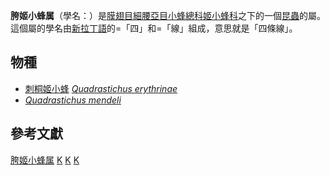 {{Automatic taxobox
| image = Parasite160063-fig3 - Quadrastichus mendeli.png
| image_caption = ''Quadrastichus mendeli''
| taxon = Quadrastichus
| display_parents = 5
| authority = Girault, 1913
| subdivision_ranks = [[種_(生物)|種]]
| subdivision = 
}}

'''胯姬小蜂属'''（學名：{{lang|la |''Quadrastichus''}}）是[[膜翅目|膜翅目]][[細腰亞目|細腰亞目]][[小蜂總科|小蜂總科]][[姬小蜂科|姬小蜂科]]之下的一個[[昆蟲|昆蟲]]的屬。這個屬的學名由[[新拉丁語|新拉丁語]]的{{lang|la|''quadra''}}=「四」和{{lang|la|''stichus''}}=「線」組成，意思就是「四條線」{{r|ucr|nhm}}。

==物種==
*[[刺桐姬小蜂|刺桐姬小蜂]] ''[[Quadrastichus_erythrinae|Quadrastichus erythrinae]]''
*''[[Quadrastichus_mendeli|Quadrastichus mendeli]]''

==參考文獻==
{{reflist |refs=
<ref name="ucr">{{cite web
 |url=http://cache.ucr.edu/~heraty/Eulophidae/index.html
 |title=Key to Nearctic eulophid genera
 |accessdate=2017-01-31
 |language=en }}</ref>
<ref name="nhm">{{cite web
 |url=http://internt.nhm.ac.uk/jdsml/perth/chalcidoids/listChalcids.dsml?Superfamily=Chalcidoidea&Family=Eulophidae 
 |archive-url=https://web.archive.org/web/20070310192605/http://internt.nhm.ac.uk/jdsml/perth/chalcidoids/listChalcids.dsml?Superfamily=Chalcidoidea&Family=Eulophidae 
 |title=Universal Chalcidoidea Database Taxonomic tree
 |publisher=Universal Chalcidoidea Database
 |archive-date=2007-03-10 |accessdate=2017-01-31
 |language=en }}</ref>
}}
{{Taxonbar|from=Q7268338}}

[[Category:胯姬小蜂属|]]
[[Category:害蟲|K]]
[[Category:_姬小蜂科|K]]
[[Category:_1913年描述的分类群|K]]